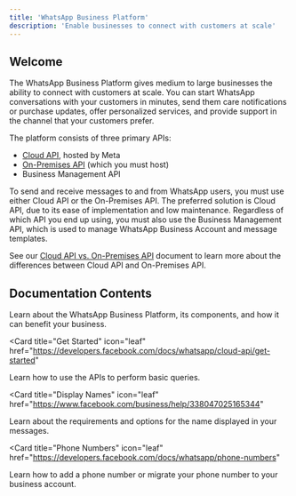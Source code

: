 ```yaml
---
title: 'WhatsApp Business Platform'
description: 'Enable businesses to connect with customers at scale'
---
```


## Welcome
The WhatsApp Business Platform gives medium to large businesses the ability to connect with customers at scale. You can start WhatsApp conversations with your customers in minutes, send them care notifications or purchase updates, offer personalized services, and provide support in the channel that your customers prefer.

The platform consists of three primary APIs:

* [Cloud API](https://developers.facebook.com/docs/whatsapp/cloud-api), hosted by Meta
* [On-Premises API](https://developers.facebook.com/docs/whatsapp/on-premises) (which you must host)
* Business Management API

To send and receive messages to and from WhatsApp users, you must use either Cloud API or the On-Premises API. The preferred solution is Cloud API, due to its ease of implementation and low maintenance. Regardless of which API you end up using, you must also use the Business Management API, which is used to manage WhatsApp Business Account and message templates.

See our [Cloud API vs. On-Premises API](https://developers.facebook.com/docs/whatsapp/cloud-vs-onprem) document to learn more about the differences between Cloud API and On-Premises API.


## Documentation Contents

<CardGroup cols={2}>
<Card
  title="Overview"
  icon="leaf"
  href="https://developers.facebook.com/docs/whatsapp/overview"
>
  Learn about the WhatsApp Business Platform, its components, and how it can benefit your business.
</Card>

<Card
  title="Get Started"
  icon="leaf"
  href="https://developers.facebook.com/docs/whatsapp/cloud-api/get-started"
>
  Learn how to use the APIs to perform basic queries.
</Card>


<Card
  title="Display Names"
  icon="leaf"
  href="https://www.facebook.com/business/help/338047025165344"
>
  Learn about the requirements and options for the name displayed in your messages.
</Card>



<Card
  title="Phone Numbers"
  icon="leaf"
  href="https://developers.facebook.com/docs/whatsapp/phone-numbers"
>
  Learn how to add a phone number or migrate your phone number to your business account.
</Card>

</CardGroup>